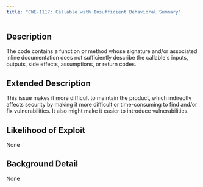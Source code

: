```yaml
---
title: "CWE-1117: Callable with Insufficient Behavioral Summary"
---
```


## Description
The code contains a function or method whose signature and/or associated
					inline documentation does not sufficiently describe the callable's inputs, outputs,
					side effects, assumptions, or return codes.

## Extended Description
This issue makes it more difficult to maintain the product, which indirectly affects security by making it more difficult or time-consuming to find and/or fix vulnerabilities.  It also might make it easier to introduce vulnerabilities.

## Likelihood of Exploit
None

## Background Detail
None
        